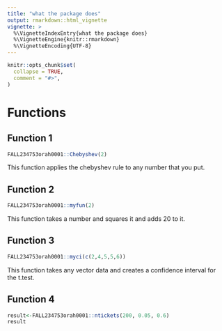 ```yaml
---
title: "what the package does"
output: rmarkdown::html_vignette
vignette: >
  %\VignetteIndexEntry{what the package does}
  %\VignetteEngine{knitr::rmarkdown}
  %\VignetteEncoding{UTF-8}
---
```

```r
knitr::opts_chunk$set(
  collapse = TRUE,
  comment = "#>", 
)
```


# Functions

## Function 1
```r
FALL234753orah0001::Chebyshev(2)
```
This function applies the chebyshev rule to any number that you put. 

## Function 2
```r
FALL234753orah0001::myfun(2)
```

This function takes a number and squares it and adds 20 to it.

## Function 3
```r
FALL234753orah0001::myci(c(2,4,5,5,6))
```
This function takes any vector data and creates a confidence interval for the t.test.

## Function 4

```r
result<-FALL234753orah0001::ntickets(200, 0.05, 0.6)
result
```


